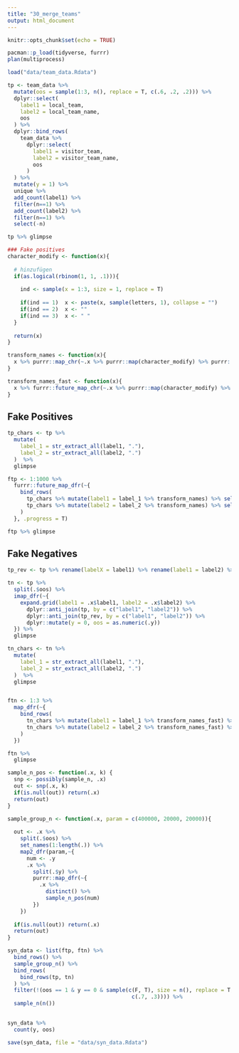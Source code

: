 ```yaml
---
title: "30_merge_teams"
output: html_document
---
```


```r
knitr::opts_chunk$set(echo = TRUE)
```


```r
pacman::p_load(tidyverse, furrr)
plan(multiprocess)
```


```r
load("data/team_data.Rdata")

tp <- team_data %>%
  mutate(oos = sample(1:3, n(), replace = T, c(.6, .2, .2))) %>%
  dplyr::select(
    label1 = local_team, 
    label2 = local_team_name, 
    oos
  ) %>% 
  dplyr::bind_rows(
    team_data %>%
      dplyr::select(
        label1 = visitor_team, 
        label2 = visitor_team_name, 
        oos
      ) 
  ) %>% 
  mutate(y = 1) %>% 
  unique %>%
  add_count(label1) %>%
  filter(n==1) %>%
  add_count(label2) %>%
  filter(n==1) %>%
  select(-n) 

tp %>% glimpse
```


```r
### Fake positives
character_modify <- function(x){
  
  # hinzufügen
  if(as.logical(rbinom(1, 1, .1))){
    
    ind <- sample(x = 1:3, size = 1, replace = T)
    
    if(ind == 1)  x <- paste(x, sample(letters, 1), collapse = "")
    if(ind == 2)  x <- ""
    if(ind == 3)  x <- " "
  }
  
  return(x)
}

transform_names <- function(x){
  x %>% purrr::map_chr(~.x %>% purrr::map(character_modify) %>% purrr::reduce(c) %>% paste(collapse = "")) 
}

transform_names_fast <- function(x){
  x %>% furrr::future_map_chr(~.x %>% purrr::map(character_modify) %>% purrr::reduce(c) %>% paste(collapse = ""), .progress = T) 
}
```

## Fake Positives

```r
tp_chars <- tp %>%
  mutate(
    label_1 = str_extract_all(label1, "."),
    label_2 = str_extract_all(label2, ".")
  )  %>%
  glimpse

ftp <- 1:1000 %>%
  furrr::future_map_dfr(~{
    bind_rows(
      tp_chars %>% mutate(label1 = label_1 %>% transform_names) %>% select(label1, label2, oos) %>% mutate(y = 1),
      tp_chars %>% mutate(label2 = label_2 %>% transform_names) %>% select(label1, label2, oos) %>% mutate(y = 1)
    )
  }, .progress = T)

ftp %>% glimpse
```


## Fake Negatives

```r
tp_rev <- tp %>% rename(labelX = label1) %>% rename(label1 = label2) %>% rename(label2 = labelX)

tn <- tp %>%
  split(.$oos) %>%
  imap_dfr(~{
    expand.grid(label1 = .x$label1, label2 = .x$label2) %>%
      dplyr::anti_join(tp, by = c("label1", "label2")) %>% 
      dplyr::anti_join(tp_rev, by = c("label1", "label2")) %>% 
      dplyr::mutate(y = 0, oos = as.numeric(.y))
  }) %>%
  glimpse

tn_chars <- tn %>%
  mutate(
    label_1 = str_extract_all(label1, "."),
    label_2 = str_extract_all(label2, ".")
  )  %>%
  glimpse


ftn <- 1:3 %>%
  map_dfr(~{
    bind_rows(
      tn_chars %>% mutate(label1 = label_1 %>% transform_names_fast) %>% select(label1, label2, oos) %>% mutate(y = 0),
      tn_chars %>% mutate(label2 = label_2 %>% transform_names_fast) %>% select(label1, label2, oos) %>% mutate(y = 0)
    )
  })

ftn %>% 
  glimpse
```


```r
sample_n_pos <- function(.x, k) {
  snp <- possibly(sample_n, .x)
  out <- snp(.x, k)
  if(is.null(out)) return(.x)
  return(out)
}

sample_group_n <- function(.x, param = c(400000, 20000, 20000)){
  
  out <- .x %>%
    split(.$oos) %>% 
    set_names(1:length(.)) %>%
    map2_dfr(param,~{
      num <- .y
      .x %>% 
        split(.$y) %>% 
        purrr::map_dfr(~{
          .x %>%
            distinct() %>%
            sample_n_pos(num)
        })
    })
  
  if(is.null(out)) return(.x)
  return(out)
}

syn_data <- list(ftp, ftn) %>%
  bind_rows() %>%
  sample_group_n() %>%
  bind_rows(
    bind_rows(tp, tn)
  ) %>%
  filter(!(oos == 1 & y == 0 & sample(c(F, T), size = n(), replace = T, prob = 
                                       c(.7, .3)))) %>%
  sample_n(n())
 

syn_data %>% 
  count(y, oos)

save(syn_data, file = "data/syn_data.Rdata")
```



